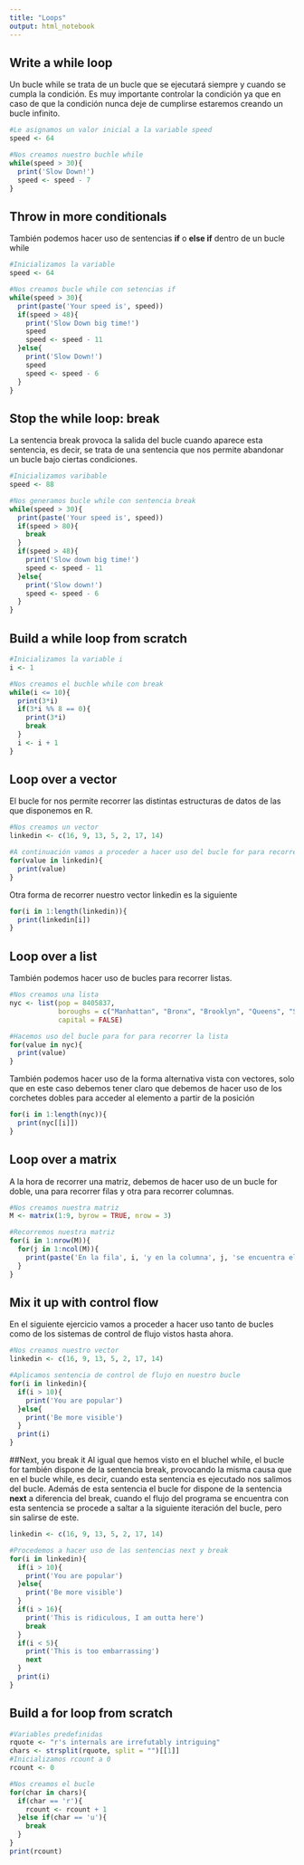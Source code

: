```yaml
---
title: "Loops"
output: html_notebook
---
```


## Write a while loop

Un bucle while se trata de un bucle que se ejecutará siempre y cuando se cumpla la condición. Es muy importante controlar la condición ya que en caso de que la condición nunca deje de cumplirse estaremos creando un bucle infinito.
```r
#Le asignamos un valor inicial a la variable speed
speed <- 64

#Nos creamos nuestro buchle while
while(speed > 30){
  print('Slow Down!')
  speed <- speed - 7
}
```

## Throw in more conditionals
También podemos hacer uso de sentencias **if** o **else if** dentro de un bucle while
```r
#Inicializamos la variable
speed <- 64

#Nos creamos bucle while con setencias if
while(speed > 30){
  print(paste('Your speed is', speed))
  if(speed > 48){
    print('Slow Down big time!')
    speed
    speed <- speed - 11
  }else{
    print('Slow Down!')
    speed
    speed <- speed - 6
  }
}
```

## Stop the while loop: break
La sentencia break provoca la salida del bucle cuando aparece esta sentencia, es decir, se trata de una sentencia que nos permite abandonar un bucle bajo ciertas condiciones.

```r
#Inicializamos varibable 
speed <- 88

#Nos generamos bucle while con sentencia break
while(speed > 30){
  print(paste('Your speed is', speed))
  if(speed > 80){
    break
  }
  if(speed > 48){
    print('Slow down big time!')
    speed <- speed - 11
  }else{
    print('Slow down!')
    speed <- speed - 6
  }
}
```

## Build a while loop from scratch
```r
#Inicializamos la variable i
i <- 1

#Nos creamos el buchle while con break 
while(i <= 10){
  print(3*i)
  if(3*i %% 8 == 0){
    print(3*i)
    break
  }
  i <- i + 1
}
```

## Loop over a vector
El bucle for nos permite recorrer las distintas estructuras de datos de las que disponemos en R. 
```r
#Nos creamos un vector 
linkedin <- c(16, 9, 13, 5, 2, 17, 14)

#A continuación vamos a proceder a hacer uso del bucle for para recorrer este vector
for(value in linkedin){
  print(value)
}
```
Otra forma de recorrer nuestro vector linkedin es la siguiente
```r
for(i in 1:length(linkedin)){
  print(linkedin[i])
}
```

## Loop over a list
También podemos hacer uso de bucles para recorrer listas.
```r
#Nos creamos una lista
nyc <- list(pop = 8405837, 
            boroughs = c("Manhattan", "Bronx", "Brooklyn", "Queens", "Staten Island"), 
            capital = FALSE)

#Hacemos uso del bucle para for para recorrer la lista
for(value in nyc){
  print(value)
}
```
También podemos hacer uso de la forma alternativa vista con vectores, solo que en este caso debemos tener claro que debemos de hacer uso de los corchetes dobles para acceder al elemento a partir de la posición
```r
for(i in 1:length(nyc)){
  print(nyc[[i]])
}
```

## Loop over a matrix
A la hora de recorrer una matriz, debemos de hacer uso de un bucle for doble, una para recorrer filas y otra para recorrer columnas.
```r
#Nos creamos nuestra matriz
M <- matrix(1:9, byrow = TRUE, nrow = 3)

#Recorremos nuestra matriz
for(i in 1:nrow(M)){
  for(j in 1:ncol(M)){
    print(paste('En la fila', i, 'y en la columna', j, 'se encuentra el valor', M[i,j]))
  }
}
```

## Mix it up with control flow
En el siguiente ejercicio vamos a proceder a hacer uso tanto de bucles como de los sistemas de control de flujo vistos hasta ahora.
```r
#Nos creamos nuestro vector
linkedin <- c(16, 9, 13, 5, 2, 17, 14)

#Aplicamos sentencia de control de flujo en nuestro bucle
for(i in linkedin){
  if(i > 10){
    print('You are popular')
  }else{
    print('Be more visible')
  }
  print(i)
}
```

##Next, you break it
Al igual que hemos visto en el bluchel while, el bucle for también dispone de la sentencia break, provocando la misma causa que en el bucle while, es decir, cuando esta sentencia es ejecutado nos salimos del bucle. Además de esta sentencia el bucle for dispone de la sentencia **next** a diferencia del break, cuando el flujo del programa se encuentra con esta sentencia se procede a saltar a la siguiente iteración del bucle, pero sin salirse de este.
```r
linkedin <- c(16, 9, 13, 5, 2, 17, 14)

#Procedemos a hacer uso de las sentencias next y break 
for(i in linkedin){
  if(i > 10){
    print('You are popular')
  }else{
    print('Be more visible')
  }
  if(i > 16){
    print('This is ridiculous, I am outta here')
    break
  }
  if(i < 5){
    print('This is too embarrassing')
    next
  }
  print(i)
}
```

## Build a for loop from scratch
```r
#Variables predefinidas
rquote <- "r's internals are irrefutably intriguing"
chars <- strsplit(rquote, split = "")[[1]]
#Inicializamos rcount a 0
rcount <- 0 

#Nos creamos el bucle
for(char in chars){
  if(char == 'r'){
    rcount <- rcount + 1
  }else if(char == 'u'){
    break
  }
}
print(rcount)
```

